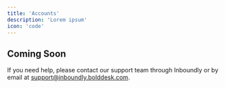 ```yaml
---
title: 'Accounts'
description: 'Lorem ipsum'
icon: 'code'
---
```


## Coming Soon

If you need help, please contact our support team through Inboundly or by email at support@inboundly.bolddesk.com.